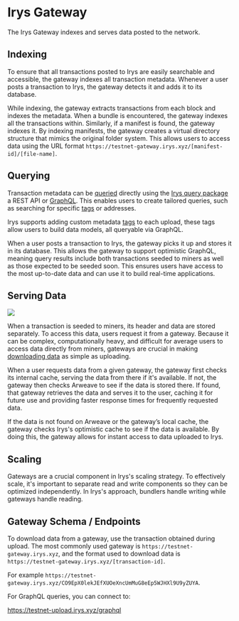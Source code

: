 
# Irys Gateway

The Irys Gateway indexes and serves data posted to the network.

## Indexing

To ensure that all transactions posted to Irys are easily searchable and accessible, the gateway indexes all transaction metadata. Whenever a user posts a transaction to Irys, the gateway detects it and adds it to its database.

While indexing, the gateway extracts transactions from each block and indexes the metadata. When a bundle is encountered, the gateway indexes all the transactions within. Similarly, if a manifest is found, the gateway indexes it. By indexing manifests, the gateway creates a virtual directory structure that mimics the original folder system. This allows users to access data using the URL format `https://testnet-gateway.irys.xyz/[manifest-id]/[file-name]`.

## Querying

Transaction metadata can be [queried](/build/d/querying/query-package) directly using the [Irys query package](/build/d/querying/query-package) a REST API or [GraphQL](/build/d/querying/graphql). This enables users to create tailored queries, such as searching for specific [tags](/build/d/features/tags) or addresses.

Irys supports adding custom metadata [tags](/build/d/features/tags) to each upload, these tags allow users to build data models, all queryable via GraphQL.

When a user posts a transaction to Irys, the gateway picks it up and stores it in its database. This allows the gateway to support optimistic GraphQL, meaning query results include both transactions seeded to miners as well as those expected to be seeded soon. This ensures users have access to the most up-to-date data and can use it to build real-time applications.

## Serving Data

<img className="border border-[#FEF4EE] rounded mt-5 w-5/6" src="/build/img/irys-gateways.png" />

When a transaction is seeded to miners, its header and data are stored separately. To access this data, users request it from a gateway. Because it can be complex, computationally heavy, and difficult for average
users to access data directly from miners, gateways are crucial in making [downloading
data](/build/d/overview/downloading) as simple as uploading.

When a user requests data from a given gateway, the gateway first checks its internal cache, serving the data from there if it's available. If not, the gateway then checks Arweave to see if the data is stored there. If found, that gateway retrieves the data and serves it to the user, caching it for future use and providing faster response times for frequently requested data.

If the data is not found on Arweave or the gateway’s local cache, the gateway checks Irys's optimistic cache to see if the data is available. By doing this, the gateway allows for instant access to data uploaded to Irys.

## Scaling

Gateways are a crucial component in Irys's scaling strategy. To effectively scale, it's important to separate read and write components so they can be optimized independently. In Irys's approach, bundlers handle writing while gateways handle reading.

## Gateway Schema / Endpoints

To download data from a gateway, use the transaction obtained during upload. The most commonly used gateway is `https://testnet-gateway.irys.xyz`, and the format used to download data is `https://testnet-gateway.irys.xyz/[transaction-id]`.

For example `https://testnet-gateway.irys.xyz/CO9EpX0lekJEfXUOeXncUmMuG8eEp5WJHXl9U9yZUYA`.

For GraphQL queries, you can connect to:

https://testnet-upload.irys.xyz/graphql
